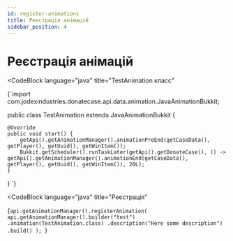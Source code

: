 ```yaml
---
id: register-animations
title: Реєстрація анімацій
sidebar_position: 4
---
```



# Реєстрація анімацій

<CodeBlock
        language="java"
        title="TestAnimation класс"
>
{`import com.jodexindustries.donatecase.api.data.animation.JavaAnimationBukkit;

public class TestAnimation extends JavaAnimationBukkit {

    @Override
    public void start() {
        getApi().getAnimationManager().animationPreEnd(getCaseData(), getPlayer(), getUuid(), getWinItem());
        Bukkit.getScheduler().runTaskLater(getApi().getDonateCase(), () -> getApi().getAnimationManager().animationEnd(getCaseData(), getPlayer(), getUuid(), getWinItem()), 20L);
    }
}
`}
</CodeBlock>

<CodeBlock
        language="java"
        title="Реєстрація"
>
{`api.getAnimationManager().registerAnimation(
        api.getAnimationManager().builder("test")
                .animation(TestAnimation.class)
                .description("Here some description")
                .build()
);
`}
</CodeBlock>